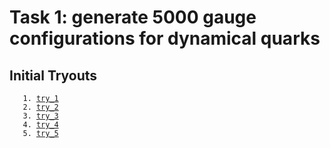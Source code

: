 = Task 1: generate 5000 gauge configurations for dynamical quarks =

== Initial Tryouts ==

	1. [[try_1]]
	2. [[try_2]]
	3. [[try_3]]
	4. [[try_4]]
	5. [[try_5]]
